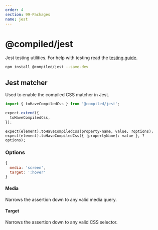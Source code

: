 ```yaml
---
order: 4
section: 99-Packages
name: jest
---
```


# @compiled/jest

Jest testing utilities.
For help with testing read the [testing guide](/testing).

```bash
npm install @compiled/jest --save-dev
```

## Jest matcher

Used to enable the compiled CSS matcher in Jest.

```jsx
import { toHaveCompiledCss } from '@compiled/jest';

expect.extend({
  toHaveCompiledCss,
});
```

```tsx
expect(element).toHaveCompiledCss(property-name, value, ?options);
expect(element).toHaveCompiledCss({ [propertyName]: value }, ?options);
```

### Options

```jsx
{
  media: 'screen',
  target: ':hover'
}
```

#### Media

Narrows the assertion down to any valid media query.

#### Target

Narrows the assertion down to any valid CSS selector.
